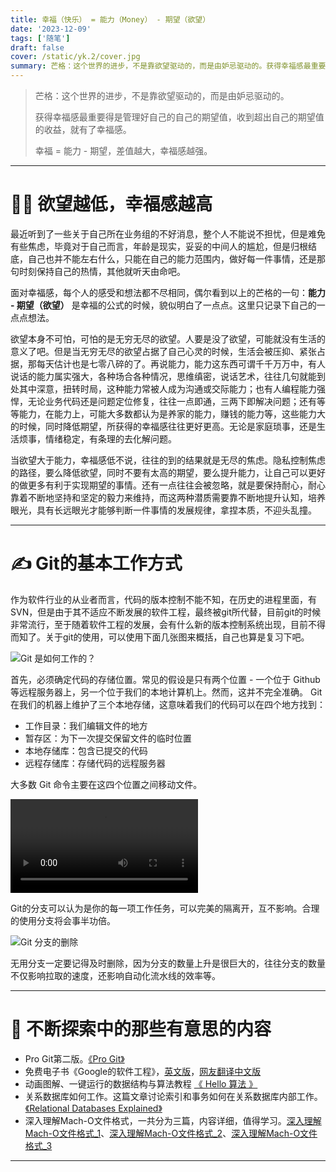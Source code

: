```yaml
---
title: 幸福（快乐） = 能力（Money） - 期望（欲望）
date: '2023-12-09'
tags: ['随笔']
draft: false
cover: /static/yk.2/cover.jpg
summary: 芒格：这个世界的进步，不是靠欲望驱动的，而是由妒忌驱动的。获得幸福感最重要得是管理好自己的自己的期望值，收到超出自己的期望值的收益，就有了幸福感。...
---
```


> 芒格：这个世界的进步，不是靠欲望驱动的，而是由妒忌驱动的。
>
> 获得幸福感最重要得是管理好自己的自己的期望值，收到超出自己的期望值的收益，就有了幸福感。
>
> 幸福 = 能力 - 期望，差值越大，幸福感越强。
 
----

# 👨‍💻‍ 欲望越低，幸福感越高

 最近听到了一些关于自己所在业务组的不好消息，整个人不能说不担忧，但是难免有些焦虑，毕竟对于自己而言，年龄是现实，妥妥的中间人的尴尬，但是归根结底，自己也并不能左右什么，只能在自己的能力范围内，做好每一件事情，还是那句时刻保持自己的热情，其他就听天由命吧。

 面对幸福感，每个人的感受和想法都不尽相同，偶尔看到以上的芒格的一句：**能力 - 期望（欲望）** 是幸福的公式的时候，貌似明白了一点点。这里只记录下自己的一点点想法。

 欲望本身不可怕，可怕的是无穷无尽的欲望。人要是没了欲望，可能就没有生活的意义了吧。但是当无穷无尽的欲望占据了自己心灵的时候，生活会被压抑、紧张占据，那每天估计也是七零八碎的了。再说能力，能力这东西可谓千千万万中，有人说话的能力属实强大，各种场合各种情况，思维缜密，说话艺术，往往几句就能到处其中深意，扭转时局，这种能力常被人成为沟通或交际能力；也有人编程能力强悍，无论业务代码还是问题定位修复，往往一点即通，三两下即解决问题；还有等等能力，在能力上，可能大多数都认为是养家的能力，赚钱的能力等，这些能力大的时候，同时降低期望，所获得的幸福感往往更好更高。无论是家庭琐事，还是生活烦事，情绪稳定，有条理的去化解问题。

 当欲望大于能力，幸福感低不说，往往的到的结果就是无尽的焦虑。隐私控制焦虑的路径，要么降低欲望，同时不要有太高的期望，要么提升能力，让自己可以更好的做更多有利于实现期望的事情。还有一点往往会被忽略，就是要保持耐心，耐心靠着不断地坚持和坚定的毅力来维持，而这两种潜质需要靠不断地提升认知，培养眼光，具有长远眼光才能够判断一件事情的发展规律，拿捏本质，不迎头乱撞。

----

# ✍️ Git的基本工作方式

作为软件行业的从业者而言，代码的版本控制不能不知，在历史的进程里面，有SVN，但是由于其不适应不断发展的软件工程，最终被git所代替，目前git的时候非常流行，至于随着软件工程的发展，会有什么新的版本控制系统出现，目前不得而知了。关于git的使用，可以使用下面几张图来概括，自己也算是复习下吧。

![](/static/yk.2/git_1.png "Git 是如何工作的？") 

首先，必须确定代码的存储位置。常见的假设是只有两个位置 - 一个位于 Github 等远程服务器上，另一个位于我们的本地计算机上。然而，这并不完全准确。 Git 在我们的机器上维护了三个本地存储，这意味着我们的代码可以在四个地方找到：

- 工作目录：我们编辑文件的地方
- 暂存区：为下一次提交保留文件的临时位置
- 本地存储库：包含已提交的代码
- 远程存储库：存储代码的远程服务器

大多数 Git 命令主要在这四个位置之间移动文件。

<video class="video-container" src="/static/yk.2/git_2.mp4" controls="controls"></video>

Git的分支可以认为是你的每一项工作任务，可以完美的隔离开，互不影响。合理的使用分支将会事半功倍。

![](/static/yk.2/git_3.jpeg "Git 分支的删除") 

无用分支一定要记得及时删除，因为分支的数量上升是很巨大的，往往分支的数量不仅影响拉取的速度，还影响自动化流水线的效率等。

----

# 💁 不断探索中的那些有意思的内容

* Pro Git第二版。[《Pro Git》](https://www.progit.cn/)
* 免费电子书《Google的软件工程》，[英文版](https://abseil.io/resources/swe-book/html/toc.html)，[网友翻译中文版](https://qiangmzsx.github.io/Software-Engineering-at-Google/#/)
* 动画图解、一键运行的数据结构与算法教程 [《 Hello 算法 》](https://www.hello-algo.com/)
* 关系数据库如何工作。这篇文章讨论索引和事务如何在关系数据库内部工作。[《Relational Databases Explained》](https://architecturenotes.co/things-you-should-know-about-databases/)
* 深入理解Mach-O文件格式，一共分为三篇，内容详细，值得学习。[深入理解Mach-O文件格式_1](https://www.valiantcat.cn/index.php/2017/10/30/52.html)、[深入理解Mach-O文件格式_2](https://www.valiantcat.cn/index.php/2023/08/31/72.html)、[深入理解Mach-O文件格式_3](https://www.valiantcat.cn/index.php/2023/08/31/75.html)

----